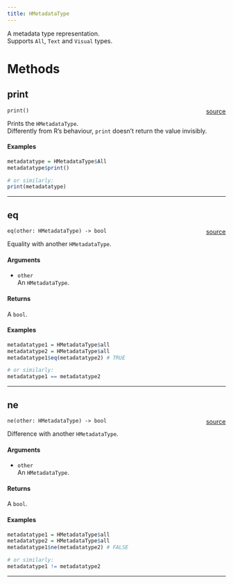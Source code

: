 ```yaml
---
title: HMetadataType
---
```


A metadata type representation. \
Supports `All`, `Text` and `Visual` types. \

# Methods

## print

`print()` <span style="float: right;"> [source](https://github.com/daniellga/harmonium/tree/master/r-harmonium//hmetadatatype.rs#L41) </span> \

Prints the `HMetadataType`. \
Differently from R's behaviour, `print` doesn't return the value invisibly. \

#### Examples

```r
metadatatype = HMetadataType$All
metadatatype$print()

# or similarly:
print(metadatatype)
```

_________

## eq

`eq(other: HMetadataType) -> bool` <span style="float: right;"> [source](https://github.com/daniellga/harmonium/tree/master/r-harmonium//hmetadatatype.rs#L75) </span> \

Equality with another `HMetadataType`.

#### Arguments

* `other` \
An `HMetadataType`. \

#### Returns

A `bool`.

#### Examples

```r
metadatatype1 = HMetadataType$all
metadatatype2 = HMetadataType$all
metadatatype1$eq(metadatatype2) # TRUE

# or similarly:
metadatatype1 == metadatatype2
```

_________

## ne

`ne(other: HMetadataType) -> bool` <span style="float: right;"> [source](https://github.com/daniellga/harmonium/tree/master/r-harmonium//hmetadatatype.rs#L110) </span> \

Difference with another `HMetadataType`.

#### Arguments

* `other` \
An `HMetadataType`. \

#### Returns

A `bool`.

#### Examples

```r
metadatatype1 = HMetadataType$all
metadatatype2 = HMetadataType$all
metadatatype1$ne(metadatatype2) # FALSE

# or similarly:
metadatatype1 != metadatatype2
```

_________
